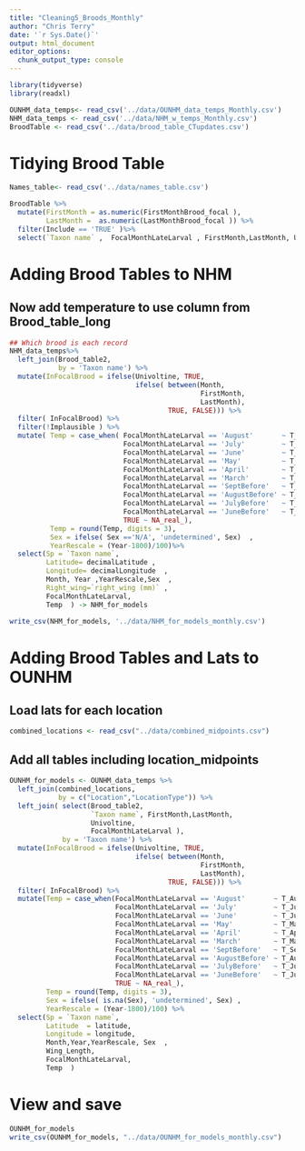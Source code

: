 ```yaml
---
title: "Cleaning5_Broods_Monthly"
author: "Chris Terry"
date: '`r Sys.Date()`'
output: html_document
editor_options: 
  chunk_output_type: console
---
```


```R
library(tidyverse)
library(readxl)

OUNHM_data_temps<- read_csv('../data/OUNHM_data_temps_Monthly.csv')
NHM_data_temps <- read_csv('../data/NHM_w_temps_Monthly.csv')
BroodTable <- read_csv('../data/brood_table_CTupdates.csv')
```

# Tidying Brood Table

```r
Names_table<- read_csv('../data/names_table.csv')

BroodTable %>%
  mutate(FirstMonth = as.numeric(FirstMonthBrood_focal ),
         LastMonth =  as.numeric(LastMonthBrood_focal )) %>%
  filter(Include == 'TRUE' )%>%
  select(`Taxon name` ,  FocalMonthLateLarval , FirstMonth,LastMonth, Univoltine )-> Brood_table2

```

# Adding Brood Tables to NHM
## Now add temperature to use column from   Brood_table_long
```r
## Which brood is each record
NHM_data_temps%>%
  left_join(Brood_table2, 
            by = 'Taxon name') %>%
  mutate(InFocalBrood = ifelse(Univoltine, TRUE, 
                               ifelse( between(Month,
                                               FirstMonth,
                                               LastMonth),
                                       TRUE, FALSE))) %>%
  filter( InFocalBrood) %>% 
  filter(!Implausible ) %>%
  mutate( Temp = case_when( FocalMonthLateLarval == 'August'       ~ T_August      ,
                            FocalMonthLateLarval == 'July'         ~ T_July        ,
                            FocalMonthLateLarval == 'June'         ~ T_June        ,  
                            FocalMonthLateLarval == 'May'          ~ T_May         ,
                            FocalMonthLateLarval == 'April'        ~ T_April       ,  
                            FocalMonthLateLarval == 'March'        ~ T_March       ,  
                            FocalMonthLateLarval == 'SeptBefore'   ~ T_SeptBefore  ,  
                            FocalMonthLateLarval == 'AugustBefore' ~ T_AugustBefore,  
                            FocalMonthLateLarval == 'JulyBefore'   ~ T_JulyBefore  ,  
                            FocalMonthLateLarval == 'JuneBefore'   ~ T_JuneBefore  ,  
                            TRUE ~ NA_real_),
          Temp = round(Temp, digits = 3),
          Sex = ifelse( Sex =='N/A', 'undetermined', Sex)  ,
          YearRescale = (Year-1800)/100)%>%
  select(Sp = `Taxon name`,
         Latitude= decimalLatitude ,
         Longitude= decimalLongitude  ,
         Month, Year ,YearRescale,Sex  , 
         Right_wing=`right_wing (mm)` ,
         FocalMonthLateLarval,
         Temp  ) -> NHM_for_models

write_csv(NHM_for_models, '../data/NHM_for_models_monthly.csv')

```

# Adding Brood Tables and Lats to OUNHM

## Load lats for each location
```r
combined_locations <- read_csv("../data/combined_midpoints.csv")
```

## Add all tables including location_midpoints
```r
OUNHM_for_models <- OUNHM_data_temps %>%
  left_join(combined_locations,
            by = c("Location","LocationType")) %>%
  left_join( select(Brood_table2,
                    `Taxon name`, FirstMonth,LastMonth,
                    Univoltine,
                    FocalMonthLateLarval ),
             by = 'Taxon name') %>%
  mutate(InFocalBrood = ifelse(Univoltine, TRUE, 
                               ifelse( between(Month,
                                               FirstMonth,
                                               LastMonth),
                                       TRUE, FALSE))) %>%
  filter( InFocalBrood) %>% 
  mutate(Temp = case_when(FocalMonthLateLarval == 'August'       ~ T_August      ,
                          FocalMonthLateLarval == 'July'         ~ T_July        ,
                          FocalMonthLateLarval == 'June'         ~ T_June        ,
                          FocalMonthLateLarval == 'May'          ~ T_May         ,
                          FocalMonthLateLarval == 'April'        ~ T_April       ,
                          FocalMonthLateLarval == 'March'        ~ T_March       ,
                          FocalMonthLateLarval == 'SeptBefore'   ~ T_SeptBefore  ,
                          FocalMonthLateLarval == 'AugustBefore' ~ T_AugustBefore,
                          FocalMonthLateLarval == 'JulyBefore'   ~ T_JulyBefore  ,
                          FocalMonthLateLarval == 'JuneBefore'   ~ T_JuneBefore  ,
                          TRUE ~ NA_real_),
         Temp = round(Temp, digits = 3),
         Sex = ifelse( is.na(Sex), 'undetermined', Sex) ,
         YearRescale = (Year-1800)/100) %>%
  select(Sp = `Taxon name`,
         Latitude  = latitude,
         Longitude = longitude,
         Month,Year,YearRescale, Sex  , 
         Wing_Length,
         FocalMonthLateLarval,
         Temp  )
```

# View and save
```r
OUNHM_for_models
write_csv(OUNHM_for_models, "../data/OUNHM_for_models_monthly.csv")
```

